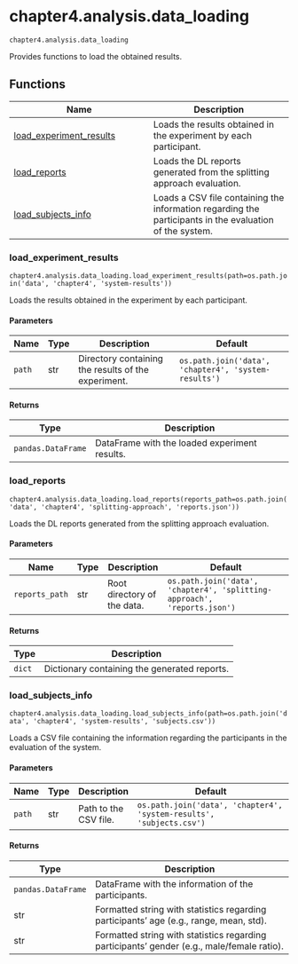 # chapter4.analysis.data_loading { #libs.chapter4.analysis.data_loading }

`chapter4.analysis.data_loading`

Provides functions to load the obtained results.

## Functions

| Name | Description |
| --- | --- |
| [load_experiment_results](#libs.chapter4.analysis.data_loading.load_experiment_results) | Loads the results obtained in the experiment by each participant. |
| [load_reports](#libs.chapter4.analysis.data_loading.load_reports) | Loads the DL reports generated from the splitting approach evaluation. |
| [load_subjects_info](#libs.chapter4.analysis.data_loading.load_subjects_info) | Loads a CSV file containing the information regarding the participants in the evaluation of the system. |

### load_experiment_results { #libs.chapter4.analysis.data_loading.load_experiment_results }

`chapter4.analysis.data_loading.load_experiment_results(path=os.path.join('data', 'chapter4', 'system-results'))`

Loads the results obtained in the experiment by each participant.

#### Parameters

| Name   | Type   | Description                                         | Default                                              |
|--------|--------|-----------------------------------------------------|------------------------------------------------------|
| `path` | str    | Directory containing the results of the experiment. | `os.path.join('data', 'chapter4', 'system-results')` |

#### Returns

| Type               | Description                                   |
|--------------------|-----------------------------------------------|
| `pandas.DataFrame` | DataFrame with the loaded experiment results. |

### load_reports { #libs.chapter4.analysis.data_loading.load_reports }

`chapter4.analysis.data_loading.load_reports(reports_path=os.path.join('data', 'chapter4', 'splitting-approach', 'reports.json'))`

Loads the DL reports generated from the splitting approach evaluation.

#### Parameters

| Name           | Type   | Description                 | Default                                                                  |
|----------------|--------|-----------------------------|--------------------------------------------------------------------------|
| `reports_path` | str    | Root directory of the data. | `os.path.join('data', 'chapter4', 'splitting-approach', 'reports.json')` |

#### Returns

| Type   | Description                                  |
|--------|----------------------------------------------|
| `dict` | Dictionary containing the generated reports. |

### load_subjects_info { #libs.chapter4.analysis.data_loading.load_subjects_info }

`chapter4.analysis.data_loading.load_subjects_info(path=os.path.join('data', 'chapter4', 'system-results', 'subjects.csv'))`

Loads a CSV file containing the information regarding the participants in the evaluation of the system.

#### Parameters

| Name   | Type   | Description           | Default                                                              |
|--------|--------|-----------------------|----------------------------------------------------------------------|
| `path` | str    | Path to the CSV file. | `os.path.join('data', 'chapter4', 'system-results', 'subjects.csv')` |

#### Returns

| Type               | Description                                                                                |
|--------------------|--------------------------------------------------------------------------------------------|
| `pandas.DataFrame` | DataFrame with the information of the participants.                                        |
| str                | Formatted string with statistics regarding participants' age (e.g., range, mean, std).     |
| str                | Formatted string with statistics regarding participants' gender (e.g., male/female ratio). |